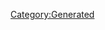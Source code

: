{{Database/Music/MusicInfo
 |ID=39
 |Cov=37
 |Cd=9
 |Nam=37
 |Div=37
 |Ma=2
 |SerieId=2
 |SerieLogoId=2
 |WavId=37
 |VariationId=0
 |Dsc=37
 |Strt=10
 |ValkyrieBattle=1
 |ValkyrieIntro=1
 |ValkyrieIntroSky=1
 |DivaSolo=1
 |DivaMulti=1
 |Exp=2
}}
[[Category:Generated]]
